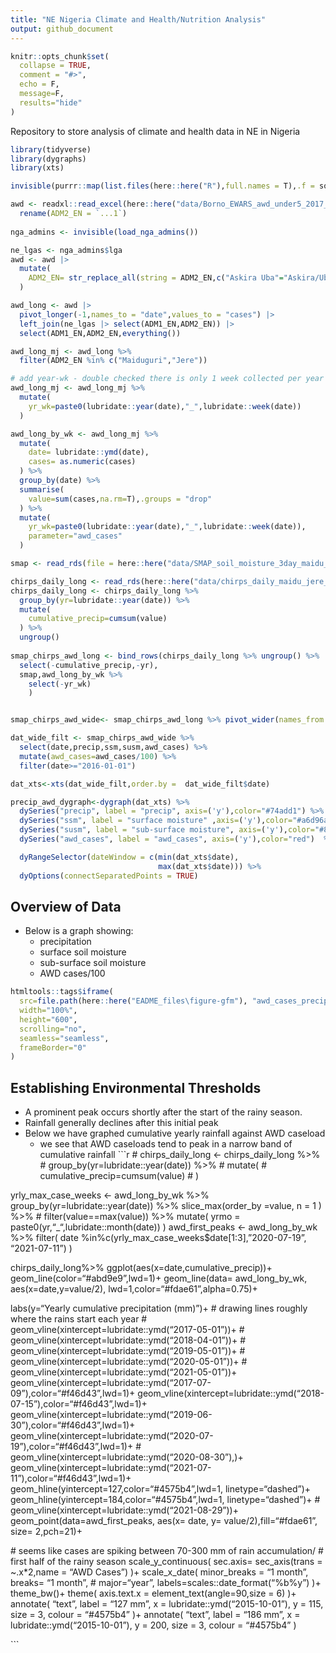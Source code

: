 ```yaml
---
title: "NE Nigeria Climate and Health/Nutrition Analysis"
output: github_document
---
```

<!-- README.md is generated from README.Rmd. Please edit that file -->

```r
knitr::opts_chunk$set(
  collapse = TRUE,
  comment = "#>",
  echo = F,
  message=F,
  results="hide"
)
```


<!-- badges: start -->
<!-- badges: end -->
Repository to store analysis of climate and health data in NE in Nigeria

```r
library(tidyverse)
library(dygraphs)
library(xts)

invisible(purrr::map(list.files(here::here("R"),full.names = T),.f = source))
```

```r

awd <- readxl::read_excel(here::here("data/Borno_EWARS_awd_under5_2017_2021.xlsx")) |> 
  rename(ADM2_EN = `...1`)
  
nga_admins <- invisible(load_nga_admins())

ne_lgas <- nga_admins$lga
awd <- awd |> 
  mutate(
    ADM2_EN= str_replace_all(string = ADM2_EN,c("Askira Uba"="Askira/Uba","Kala Balge"="Kala/Balge" ))
  )

awd_long <- awd |> 
  pivot_longer(-1,names_to = "date",values_to = "cases") |> 
  left_join(ne_lgas |> select(ADM1_EN,ADM2_EN)) |> 
  select(ADM1_EN,ADM2_EN,everything())

awd_long_mj <- awd_long %>% 
  filter(ADM2_EN %in% c("Maiduguri","Jere"))

# add year-wk - double checked there is only 1 week collected per year per location
awd_long_mj <- awd_long_mj %>%
  mutate(
    yr_wk=paste0(lubridate::year(date),"_",lubridate::week(date))
  )

awd_long_by_wk <- awd_long_mj %>% 
  mutate(
    date= lubridate::ymd(date),
    cases= as.numeric(cases)
  ) %>% 
  group_by(date) %>% 
  summarise(
    value=sum(cases,na.rm=T),.groups = "drop"
  ) %>% 
  mutate(
    yr_wk=paste0(lubridate::year(date),"_",lubridate::week(date)),
    parameter="awd_cases"
  )


```

```r

smap <- read_rds(file = here::here("data/SMAP_soil_moisture_3day_maidu_jere.rds"))

chirps_daily_long <- read_rds(here::here("data/chirps_daily_maidu_jere_diss_gte2016.rds"))
chirps_daily_long <- chirps_daily_long %>% 
  group_by(yr=lubridate::year(date)) %>% 
  mutate(
    cumulative_precip=cumsum(value)
  ) %>% 
  ungroup()
  
smap_chirps_awd_long <- bind_rows(chirps_daily_long %>% ungroup() %>% 
  select(-cumulative_precip,-yr),
  smap,awd_long_by_wk %>% 
    select(-yr_wk)
    )


smap_chirps_awd_wide<- smap_chirps_awd_long %>% pivot_wider(names_from = parameter,values_from = value)

dat_wide_filt <- smap_chirps_awd_wide %>% 
  select(date,precip,ssm,susm,awd_cases) %>% 
  mutate(awd_cases=awd_cases/100) %>% 
  filter(date>="2016-01-01")

dat_xts<-xts(dat_wide_filt,order.by =  dat_wide_filt$date)

precip_awd_dygraph<-dygraph(dat_xts) %>% 
  dySeries("precip", label = "precip", axis=('y'),color="#74add1") %>%
  dySeries("ssm", label = "surface moisture" ,axis=('y'),color="#a6d96a") %>% 
  dySeries("susm", label = "sub-surface moisture", axis=('y'),color="#8c510a")  %>% 
  dySeries("awd_cases", label = "awd_cases", axis=('y'),color="red")  %>% 

  dyRangeSelector(dateWindow = c(min(dat_xts$date),
                                 max(dat_xts$date))) %>% 
  dyOptions(connectSeparatedPoints = TRUE)


```



## Overview  of Data
- Below is a graph showing:
  + precipitation
  + surface soil moisture
  + sub-surface soil moisture
  + AWD cases/100
  
```r

htmltools::tags$iframe(
  src=file.path(here::here("EADME_files\figure-gfm"), "awd_cases_precip_moisture.html"),
  width="100%",
  height="600",
  scrolling="no",
  seamless="seamless",
  frameBorder="0"
)

```




## Establishing Environmental Thresholds

- A prominent peak occurs shortly after the start of the rainy season. 
- Rainfall generally declines after this initial peak
- Below we have graphed cumulative yearly rainfall against AWD caseload
  + we see that AWD caseloads tend to peak in a narrow band of cumulative rainfall
```r


# chirps_daily_long <- chirps_daily_long %>% 
#   group_by(yr=lubridate::year(date)) %>% 
#   mutate(
#     cumulative_precip=cumsum(value)
#   ) 

yrly_max_case_weeks <- awd_long_by_wk %>% 
  group_by(yr=lubridate::year(date)) %>%
  slice_max(order_by =value, n = 1 ) %>% 
  # filter(value==max(value)) %>% 
  mutate( 
    yrmo = paste0(yr,"_",lubridate::month(date))
  )
awd_first_peaks <- awd_long_by_wk %>% 
  filter(
    date %in%c(yrly_max_case_weeks$date[1:3],
               "2020-07-19",
               "2021-07-11")
  )

chirps_daily_long%>% 
  ggplot(aes(x=date,cumulative_precip))+
  geom_line(color="#abd9e9",lwd=1)+
  geom_line(data= awd_long_by_wk,
            aes(x=date,y=value/2),
            lwd=1,color="#fdae61",alpha=0.75)+
 
  labs(y="Yearly cumulative precipitation (mm)")+
  # drawing lines roughly where the rains start each year
  # geom_vline(xintercept=lubridate::ymd("2017-05-01"))+
  # geom_vline(xintercept=lubridate::ymd("2018-04-01"))+
  # geom_vline(xintercept=lubridate::ymd("2019-05-01"))+
  # geom_vline(xintercept=lubridate::ymd("2020-05-01"))+
  # geom_vline(xintercept=lubridate::ymd("2021-05-01"))+
  geom_vline(xintercept=lubridate::ymd("2017-07-09"),color="#f46d43",lwd=1)+
  geom_vline(xintercept=lubridate::ymd("2018-07-15"),color="#f46d43",lwd=1)+
  geom_vline(xintercept=lubridate::ymd("2019-06-30"),color="#f46d43",lwd=1)+
  geom_vline(xintercept=lubridate::ymd("2020-07-19"),color="#f46d43",lwd=1)+
  # geom_vline(xintercept=lubridate::ymd("2020-08-30"),)+
  geom_vline(xintercept=lubridate::ymd("2021-07-11"),color="#f46d43",lwd=1)+
  geom_hline(yintercept=127,color="#4575b4",lwd=1, linetype="dashed")+
  geom_hline(yintercept=184,color="#4575b4",lwd=1, linetype="dashed")+
  # geom_vline(xintercept=lubridate::ymd("2021-08-29"))+
  geom_point(data=awd_first_peaks, aes(x= date, y= value/2),fill="#fdae61", size= 2,pch=21)+
  
  # seems like cases are spiking between 70-300 mm of rain accumulation/
  # first half of the rainy season
  scale_y_continuous(
    sec.axis= sec_axis(trans = ~.x*2,name = "AWD Cases")
  )+
  scale_x_date(
    minor_breaks = "1 month",
    breaks= "1 month",
    # major="year",
    labels=scales::date_format("%b%y")
  )+
  theme_bw()+
  theme(
    axis.text.x = element_text(angle=90,size = 6)
  )+
  annotate(
    "text", label = "127 mm",
    x = lubridate::ymd("2015-10-01"), y = 115, size = 3, colour = "#4575b4"
  )+
  annotate(
    "text", label = "186 mm",
    x = lubridate::ymd("2015-10-01"), y = 200, size = 3, colour = "#4575b4"
  )

```